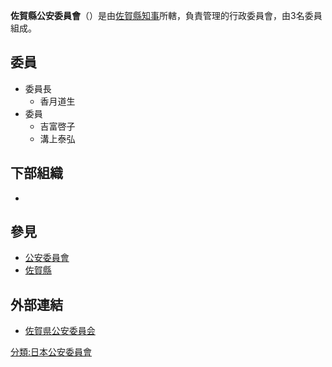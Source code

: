 {{primarysources}}
{{Infobox Govt Agency
  | agency_name     = 佐賀縣公安委員會
  | nativename      = {{lang|ja|佐賀県公安委員会}}{{ja}}<br>{{lang|ja|さがけんこうあんいいんかい}}
  | nativename_r    = Saga Prefectural Public Safety Commission{{en}}
  | jurisdiction    = [[File:Flag_of_Saga_Prefecture.svg|20px]] [[佐賀縣|佐賀縣]]
  | seal            = 
  | seal_width      = 
  | seal_caption    = 
  | logo            = 
  | logo_width      = 
  | logo_caption    = 
  | formed          = 
  | preceding1      = 
  | preceding2      =
  | dissolved       = 
  | superseding     = 
  | employees       = 3人
  | budget          = 
  | minister1_name  = 
  | minister1_pfo   = 
  | minister2_name  = 
  | minister2_pfo   =
  | chief1_title    = 委員長
  | chief1          = 香月道生
  | chief2_title    = 
  | chief2          = 
  | chief3_title    = 
  | chief3          = 
  | parent_agency   = [[佐賀縣知事|佐賀縣知事]]
  | child1_agency   = {{link-jp|佐賀縣警察|佐賀県警察|佐賀縣警察}}
  | child2_agency   = 
  | child3_agency   = 
  | child4_agency   = 
  | child5_agency   = 
  | child6_agency   = 
  | child7_agency   = 
  | child8_agency   = 
  | child9_agency   = 
  | keydocument1    = 
  | keydocument2    =
  | picture         = 
  | picture_width   = 250px
  | picture_caption = 
  | headquarters    = {{JPN}}<br/>[[佐賀縣|佐賀縣]][[佐賀市|佐賀市]]松原1丁目1番16號
  | website         = [http://www.police.pref.saga.jp/psc.html 佐賀県公安委員会]
  | footnotes       = 
}}
'''佐賀縣公安委員會'''（{{jpn|j=佐賀県公安委員会|hg=さがけんこうあんいいんかい|rm=Sagaken Kō'an-i'inkai}}）是由[[佐賀縣知事|佐賀縣知事]]所轄，負責管理{{link-jp|佐賀縣警察|佐賀県警察|佐賀縣警察}}的行政委員會，由3名委員組成。

== 委員 ==
*委員長
**香月道生
*委員
**吉富啓子
**溝上泰弘

== 下部組織 ==
*{{link-jp|佐賀縣警察|佐賀県警察|佐賀縣警察}}

== 參見 ==
*[[公安委員會|公安委員會]]
*[[佐賀縣|佐賀縣]]

== 外部連結 ==
*[http://www.police.pref.saga.jp/psc.html 佐賀県公安委員会]{{Wayback|url=http://www.police.pref.saga.jp/psc.html |date=20161207092537 }}
{{日本都道府縣公安委員會}}
[[分類:日本公安委員會|分類:日本公安委員會]]
